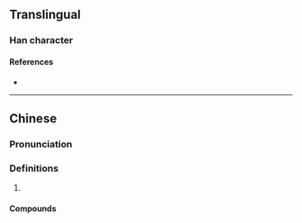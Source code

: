 {{character info/new}}
==Translingual==

===Han character===
{{Han char|rn=96|rad=玉|as=11|sn=15|four=18140|canj=MGGSK,MGQSK|ids=⿰𤣩敖}}

====References====
* {{Han ref|kx=0741.060|dkj=21204|dj=1150.240|hdz=21133.040|uh=7488|ud=29832|bh=E6A9|bd=59049}}

----

==Chinese==
{{zh-forms}}

===Pronunciation===
{{zh-pron
|m=áo
|c=ngou4
|mc=
|oc=
|ma=
|cat=n
}}

===Definitions===
{{zh-hanzi}}

# {{n-g|An [[ancient]] [[musical instrument]].}}

====Compounds====
{{zh-der|雲璈|琅璈|璈曹|璈管|瓊璈}}